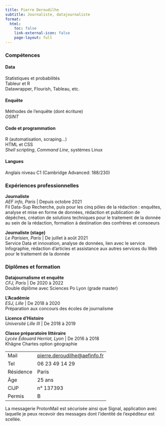 ```yaml
---
title: Pierre Deroudilhe
subtitle: Journaliste, datajournaliste
format:
  html:
    toc: false
    link-external-icon: false
    page-layout: full
---
```


:::::{.column-page-inset-right}

::::{.grid}

:::{.g-col-7}
### Compétences

#### Data

Statistiques et probabilités\
Tableur et R\
Datawrapper, Flourish, Tableau, etc.

#### Enquête

Méthodes de l'enquête (dont écriture)\
*OSINT*\

#### Code et programmation

R (automatisation, scraping...)\
HTML et CSS\
*Shell scripting*, *Command Line*, systèmes Linux

#### Langues

Anglais niveau C1 (Cambridge Advanced: 188/230)

### Expériences professionnelles

**Journaliste**\
*AEF info, Paris* | Depuis octobre 2021\
Fil Data-Sup Recherche, puis pour les cinq pôles de la rédaction : enquêtes, analyse et mise en forme de données, rédaction et publication de dépêches, création de solutions techniques pour le traitement de la donnée au sein de la rédaction, formation à destination des confrères et consoeurs

**Journaliste (stage)**\
*Le Parisien, Paris* | De juillet à août 2021\
Service Data et innovation, analyse de données, lien avec le service  Infographie, rédaction d'articles et assistance aux autres services du Web pour le traitement de la donnée

### Diplômes et formation

**Datajournalisme et enquête**\
*CFJ, Paris* | De 2020 à 2022\
Double diplôme avec Sciences Po Lyon (grade master)

**L'Académie**\
*ESJ, Lille* | De 2018 à 2020\
Préparation aux concours des écoles de journalisme

**Licence d'Histoire**\
*Université Lille III* | De 2018 à 2019

**Classe préparatoire littéraire**\
*Lycée Édouard Herriot, Lyon* | De 2016 à 2018\
Khâgne Chartes option géographie
:::

:::{.g-col-5}
| | |
|---|---|
| Mail | <pierre.deroudilhe@aefinfo.fr> |
| Tel | 06 23 49 14 29 |
| Résidence | Paris |
| Âge | 25 ans |
| CIJP | n° 137393 |
| Permis | B |

La messagerie ProtonMail est sécurisée ainsi que Signal, application avec laquelle je peux recevoir des messages dont l'identité de l'expéditeur est scellée.
:::

::::

:::::